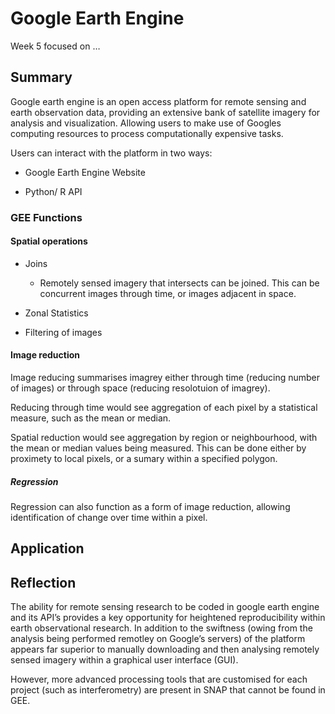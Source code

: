 # Google Earth Engine

Week 5 focused on ...

## Summary

Google earth engine is an open access platform for remote sensing and earth observation data, providing an extensive bank of satellite imagery for analysis and visualization. Allowing users to make use of Googles computing resources to process computationally expensive tasks.

Users can interact with the platform in two ways:

-   Google Earth Engine Website

-   Python/ R API

### GEE Functions

#### Spatial operations

-   Joins

    -   Remotely sensed imagery that intersects can be joined. This can be concurrent images through time, or images adjacent in space.

-   Zonal Statistics

-   Filtering of images

#### Image reduction

Image reducing summarises imagrey either through time (reducing number of images) or through space (reducing resolotuion of imagrey). 

Reducing through time would see aggregation of each pixel by a statistical measure, such as the mean or median. 

Spatial reduction would see aggregation by region or neighbourhood, with the mean or median values being measured. This can be done either by proximety to local pixels, or a sumary within a specified polygon. 

##### Regression

Regression can also function as a form of image reduction, allowing identification of change over time within a pixel. 

## Application


## Reflection
The ability for remote sensing research to be coded in google earth engine and its API's provides a key opportunity for heightened reproducibility within earth observational research. In addition to the swiftness (owing from the analysis being performed remotley on Google's servers) of the platform appears far superior to manually downloading and then analysing remotely sensed imagery within a graphical user interface (GUI).

However, more advanced processing tools that are customised for each project (such as interferometry) are present in SNAP that cannot be found in GEE. 
